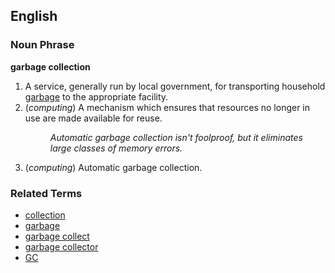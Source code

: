 ==English==

===Noun Phrase===
'''garbage collection'''

# A service, generally run by local government, for transporting household [[garbage]] to the appropriate facility.
# (''computing'') A mechanism which ensures that resources no longer in use are made available for reuse.
#: ''Automatic garbage collection isn't foolproof, but it eliminates large classes of memory errors.''
# (''computing'') Automatic garbage collection.

===Related Terms===
*[[collection]]
*[[garbage]]
*[[garbage collect]]
*[[garbage collector]]
*[[GC]]